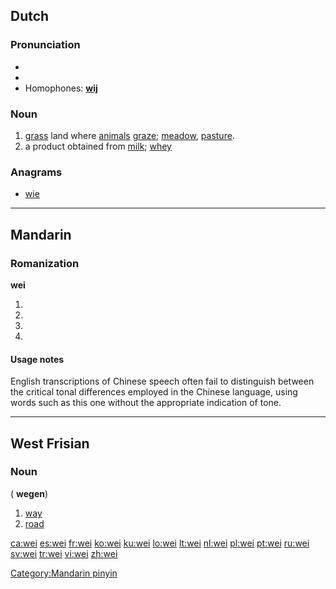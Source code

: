{{also|wēi|wéi|wěi|wèi}}
==Dutch==

===Pronunciation===
* {{rhymes|ɛi̯|lang=nl}}
* {{IPA|/ʋɛi̯/|lang=nl}}
* Homophones: '''[[wij]]'''

===Noun===
{{nl-noun}} {{f}}

# [[grass]] land where [[animal]]s [[graze]]; [[meadow]], [[pasture]].
# a product obtained from [[milk]]; [[whey]]

===Anagrams===
* [[wie#Dutch|wie]]

----

==Mandarin==

===Romanization===
'''wei'''

# {{nonstandard spelling of|lang=cmn|sc=Latn|[[wēi]]}}
# {{nonstandard spelling of|lang=cmn|sc=Latn|[[wéi]]}}
# {{nonstandard spelling of|lang=cmn|sc=Latn|[[wěi]]}}
# {{nonstandard spelling of|lang=cmn|sc=Latn|[[wèi]]}}

====Usage notes====
English transcriptions of Chinese speech often fail to distinguish between the critical tonal differences employed in the Chinese language, using words such as this one without the appropriate indication of tone.

[[Category:Mandarin pinyin]]

----

==West Frisian==

===Noun===
{{head|fy|noun}} {{c}} ({{p}} '''wegen''')

# [[way]]
# [[road]]

[[ca:wei]]
[[es:wei]]
[[fr:wei]]
[[ko:wei]]
[[ku:wei]]
[[lo:wei]]
[[lt:wei]]
[[nl:wei]]
[[pl:wei]]
[[pt:wei]]
[[ru:wei]]
[[sv:wei]]
[[tr:wei]]
[[vi:wei]]
[[zh:wei]]